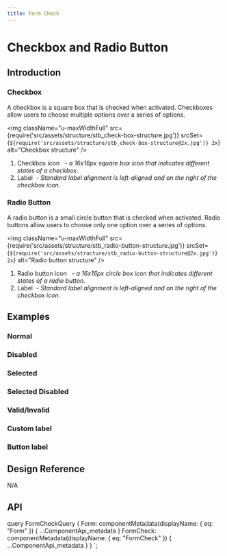 ```yaml
---
title: Form Check
---
```


# Checkbox and Radio Button

## Introduction
### Checkbox

A checkbox is a square box that is checked when activated. Checkboxes allow users to choose multiple options over a series of options.

<img
  className="u-maxWidthFull"
  src={require('src/assets/structure/stb_check-box-structure.jpg')}
  srcSet={`${require('src/assets/structure/stb_check-box-structure@2x.jpg')} 2x`}
  alt="Checkbox structure"
/>
<ol className="u-paddingLeftLarge u-textGray u-marginTopTiny">
  <li>
      Checkbox icon  &nbsp;
    <i className="u-text200">- a 16x16px square box icon that indicates different states of a checkbox.</i>
  </li>
  <li>
      Label&nbsp;
    <i className="u-text200">- Standard label alignment is left-aligned and on the right of the checkbox icon.</i>
  </li>
</ol>

### Radio Button

A radio button is a small circle button that is checked when activated. Radio buttons allow users to choose only one option over a series of options.

<img
  className="u-maxWidthFull"
  src={require('src/assets/structure/stb_radio-button-structure.jpg')}
  srcSet={`${require('src/assets/structure/stb_radio-button-structure@2x.jpg')} 2x`}
  alt="Radio button structure"
/>

<ol className="u-paddingLeftLarge u-textGray u-marginTopTiny ">
  <li>
      Radio button icon  &nbsp;
    <i className="u-text200">- a 16x16px circle box icon that indicates different states of a radio button.</i>
  </li>
  <li>
      Label&nbsp;
    <i className="u-text200">- Standard label alignment is left-aligned and on the right of the checkbox icon.</i>
  </li>
</ol>

## Examples

### Normal

<CodeView codeText={checkNormal}/>

### Disabled

<CodeView codeText={checkDisabled}/>

### Selected

<CodeView codeText={checkSelected}/>

### Selected Disabled

<CodeView codeText={checkSelectedDisabled}/>

### Valid/Invalid

<CodeView codeText={checkFeedback}/>

### Custom label

<CodeView codeText={checkCustomLabel}/>

### Button label

<CodeView codeText={checkButtonLabel}/>


## Design Reference
N/A

## API

<ComponentApi metadata={props.data.FormCheck} exportedBy={props.data.Form} />

  query FormCheckQuery {
    Form: componentMetadata(displayName: { eq: "Form" }) {
      ...ComponentApi_metadata
    }
    FormCheck: componentMetadata(displayName: { eq: "FormCheck" }) {
      ...ComponentApi_metadata
    }
  }
`;
